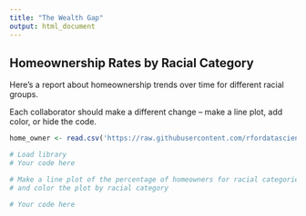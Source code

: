 ```yaml
---
title: "The Wealth Gap"
output: html_document
---
```


## Homeownership Rates by Racial Category

Here's a report about homeownership trends over time for different racial groups.

Each collaborator should make a different change -- make a line plot, add color, or hide the code.

```r
home_owner <- read.csv('https://raw.githubusercontent.com/rfordatascience/tidytuesday/master/data/2021/2021-02-09/home_owner.csv')

# Load library
# Your code here

# Make a line plot of the percentage of homeowners for racial categories over time
# and color the plot by racial category

# Your code here
```
